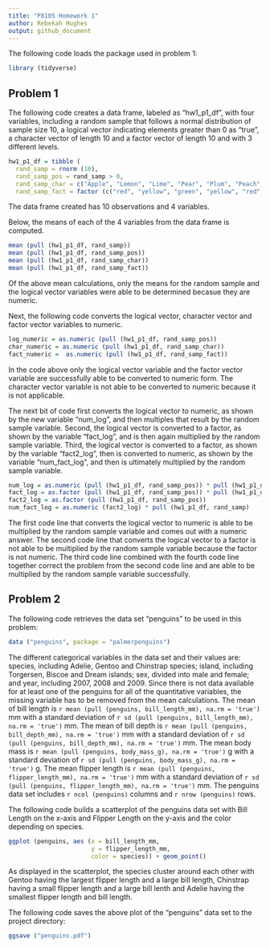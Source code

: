 ```yaml
---
title: "P8105 Homework 1"
author: Rebekah Hughes
output: github_document
---
```


The following code loads the package used in problem 1:

```r
library (tidyverse)
```


## Problem 1

The following code creates a data frame, labeled as "hw1_p1_df", with four variables, including a random sample that follows a normal distribution of sample size 10, a logical vector indicating elements greater than 0 as "true", a character vector of length 10 and a factor vector of length 10 and with 3 different levels.

```r
hw1_p1_df = tibble (
  rand_samp = rnorm (10),
  rand_samp_pos = rand_samp > 0,
  rand_samp_char = c("Apple", "Lemon", "Lime", "Pear", "Plum", "Peach", "Berry", "Cherry", "Mango", "Melon"),
  rand_samp_fact = factor (c("red", "yellow", "green", "yellow", "red", "red", "red", "red", "yellow", "green")))
```

The data frame created has 10 observations and 4 variables.

Below, the means of each of the 4 variables from the data frame is computed.

```r
mean (pull (hw1_p1_df, rand_samp))
mean (pull (hw1_p1_df, rand_samp_pos))
mean (pull (hw1_p1_df, rand_samp_char))
mean (pull (hw1_p1_df, rand_samp_fact))
```

Of the above mean calculations, only the means for the random sample and the logical vector variables were able to be determined becasue they are numeric.

Next, the following code converts the logical vector, character vector and factor vector variables to numeric.

```r
log_numeric = as.numeric (pull (hw1_p1_df, rand_samp_pos))
char_numeric = as.numeric (pull (hw1_p1_df, rand_samp_char))
fact_numeric =  as.numeric (pull (hw1_p1_df, rand_samp_fact))
```

In the code above only the logical vector variable and the factor vector variable are successfully able to be converted to numeric form. The character vector variable is not able to be converted to numeric because it is not applicable.

The next bit of code first converts the logical vector to numeric, as shown by the new variable "num_log", and then multiples that result by the random sample variable. Second, the logical vector is converted to a factor, as shown by the variable "fact_log", and is then again multiplied by the random sample variable. Third, the logical vector is converted to a factor, as shown by the variable "fact2_log", then is converted to numeric, as shown by the variable "num_fact_log", and then is ultimately multiplied by the random sample variable.

```r
num_log = as.numeric (pull (hw1_p1_df, rand_samp_pos)) * pull (hw1_p1_df, rand_samp)
fact_log = as.factor (pull (hw1_p1_df, rand_samp_pos)) * pull (hw1_p1_df, rand_samp)
fact2_log = as.factor (pull (hw1_p1_df, rand_samp_pos))
num_fact_log = as.numeric (fact2_log) * pull (hw1_p1_df, rand_samp)
```

The first code line that converts the logical vector to numeric is able to be multiplied by the random sample variable and comes out with a numeric answer. The second code line that converts the logical vector to a factor is not able to be multiplied by the random sample variable because the factor is not numeric. The third code line combined with the fourth code line together correct the problem from the second code line and are able to be multiplied by the random sample variable successfully.

## Problem 2

The following code retrieves the data set "penguins" to be used in this problem:

```r
data ("penguins", package = "palmerpenguins")
```

The different categorical variables in the data set and their values are: species, including Adelie, Gentoo and Chinstrap species; island, including Torgersen, Biscoe and Dream islands; sex, divided into male and female; and year, including 2007, 2008 and 2009. Since there is not data available for at least one of the penguins for all of the quantitative variables, the missing variable has to be removed from the mean calculations. The mean of bill length is `r mean (pull (penguins, bill_length_mm), na.rm = 'true')` mm with a standard deviation of `r sd (pull (penguins, bill_length_mm), na.rm = 'true')` mm. The mean of bill depth is `r mean (pull (penguins, bill_depth_mm), na.rm = 'true')` mm with a standard deviation of `r sd (pull (penguins, bill_depth_mm), na.rm = 'true')` mm. The mean body mass is `r mean (pull (penguins, body_mass_g), na.rm = 'true')` g with a standard deviation of `r sd (pull (penguins, body_mass_g), na.rm = 'true')` g. The mean flipper length is `r mean (pull (penguins, flipper_length_mm), na.rm = 'true')` mm with a standard deviation of `r sd (pull (penguins, flipper_length_mm), na.rm = 'true')` mm. The penguins data set includes `r ncol (penguins)` columns and `r nrow (penguins)` rows.

The following code builds a scatterplot of the penguins data set with Bill Length on the x-axis and Flipper Length on the y-axis and the color depending on species.

```r
ggplot (penguins, aes (x = bill_length_mm,
                       y = flipper_length_mm,
                       color = species)) + geom_point()
```

As displayed in the scatterplot, the species cluster around each other with Gentoo having the largest flipper length and a large bill length, Chinstrap having a small flipper length and a large bill lenth and Adelie having the smallest flipper length and bill length.

The following code saves the above plot of the "penguins" data set to the project directory:

```r
ggsave ("penguins.pdf")
```
